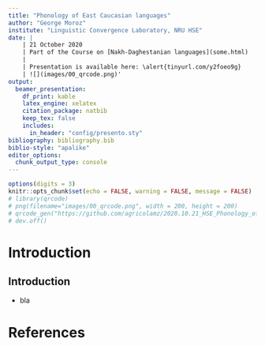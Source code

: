 ```yaml
---
title: "Phonology of East Caucasian languages"
author: "George Moroz"
institute: "Linguistic Convergence Laboratory, NRU HSE"
date: |
    | 21 October 2020
    | Part of the Course on [Nakh-Daghestanian languages](some.html)
    |
    | Presentation is available here: \alert{tinyurl.com/y2foeo9g}   
    | ![](images/00_qrcode.png)'
output: 
  beamer_presentation:
    df_print: kable
    latex_engine: xelatex
    citation_package: natbib
    keep_tex: false
    includes:
      in_header: "config/presento.sty"
bibliography: bibliography.bib
biblio-style: "apalike"
editor_options: 
  chunk_output_type: console
---
```


```r
options(digits = 3)
knitr::opts_chunk$set(echo = FALSE, warning = FALSE, message = FALSE)
# library(qrcode)
# png(filename="images/00_qrcode.png", width = 200, height = 200)
# qrcode_gen("https://github.com/agricolamz/2020.10.21_HSE_Phonology_of_East_Caucasian_languages/raw/master/2020.10.21_HSE_Phonology_of_East_Caucasian_languages.pdf")
# dev.off()
```

# Introduction

## Introduction

* bla

# References {.allowframebreaks}
